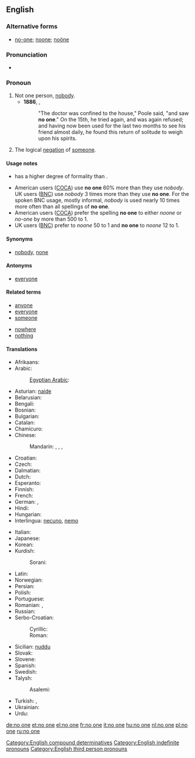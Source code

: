 ==English==

===Alternative forms===
* [[no-one]]; [[noone]]; [[noöne]]

===Pronunciation===
* {{audio|En-uk-no one.ogg|Audio (UK)}}

===Pronoun===
{{en-pron|pos=[[no]] [[one]]}}

# Not one person, [[nobody]].
#* '''1886''', {{w|Robert Louis Stevenson}}, {{w|Strange Case Of Dr Jekyll And Mr Hyde}}
#*: "The doctor was confined to the house," Poole said, "and saw '''no one'''." On the 15th, he tried again, and was again refused; and having now been used for the last two months to see his friend almost daily, he found this return of solitude to weigh upon his spirits.
# The logical [[negation]] of [[someone]].

====Usage notes====
* {{term|no one|No one}} has a higher degree of formality than {{term|nobody}}.
* American users ([[COCA]]) use '''no one''' 60% more than they use ''nobody''. UK users ([[BNC]]) use ''nobody'' 3 times more than they use '''no one'''. For the spoken BNC usage, mostly informal, ''nobody'' is used nearly 10 times more often than all spellings of '''no one'''.
*American users ([[COCA]]) prefer the spelling '''no one''' to either ''noone'' or ''no-one'' by more than 500 to 1.
*UK users ([[BNC]]) prefer {{term|no-one}} to ''noone'' 50 to 1 and '''no one''' to ''noone'' 12 to 1.

====Synonyms====
* [[nobody]], [[none]]

====Antonyms====
* [[everyone]]

====Related terms====
{{rel-top|terms related to ''no one''}}
* [[anyone]]
* [[everyone]]
* [[someone]]
{{rel-mid}}
* [[nowhere]]
* [[nothing]]
{{rel-bottom}}

====Translations====
{{trans-top|not even a single person}}
* Afrikaans: {{t-|af|niemand|xs=Afrikaans}}
* Arabic: {{t-|ar|لا أحد|tr=laa 'áHad|sc=Arab}}
*: [[Egyptian Arabic]]: {{tø|arz|ماحدش|tr=maHaddish|sc=Arab}}
* Asturian: [[naide]]
* Belarusian: {{t-|be|ніхто|tr=nixtó|sc=Cyrl}}
* Bengali: {{t-|bn|কেউ না|tr=keu na|sc=Beng|xs=Bengali}}
* Bosnian: {{t-|bs|niko}}
* Bulgarian: {{t-|bg|никой|tr=níkoj|sc=Cyrl}}
* Catalan: {{t-|ca|ningú}}
* Chamicuro: {{tø|ccc|meyana'shanaye}}
* Chinese:
*: Mandarin: {{t|zh|沒有人|sc=Hani}}, {{t|zh|没有人|tr=méiyǒu rén|sc=Hani}}, {{t|zh|沒人|sc=Hani}}, {{t|zh|没人|tr=méirén|sc=Hani}}
* Croatian: {{t+|hr|nitko}}
* Czech: {{t+|cs|nikdo}}
* Dalmatian: {{tø|dlm|nenčoin}}
* Dutch: {{t+|nl|niemand}}
* Esperanto: {{t-|eo|neniu|xs=Esperanto}}
* Finnish: {{t-|fi|ei kukaan}}
* French: {{t+|fr|personne}} {{qualifier|in a negative clause}}
* German: {{t+|de|niemand}}, {{t+|de|keiner|m}}
* Hindi: {{t-|hi|कोई नहीं|tr=ko'ī nahī̃|sc=Deva}}
* Hungarian: {{t+|hu|senki}}
* Interlingua: [[necuno]], [[nemo]]
{{trans-mid}}
* Italian: {{t+|it|nessuno}}
* Japanese: {{t-|ja|だれも|tr=だれも...ない, dare-mo ... nai|alt=誰も...ない|sc=Jpan}}
* Korean: {{t-|ko|아무도|tr=amudo...anida|alt=아무도...아니다|sc=Kore}}
* Kurdish:
*: Sorani: {{t|ku|که‌س|tr=kes|sc=ku-Arab}}
* Latin: {{t+|la|nemo}}
* Norwegian: {{t+|no|ingen}}
* Persian: {{t-|fa|هیچ‌کس|tr=hič-kas|sc=fa-Arab}}
* Polish: {{t+|pl|nikt}}
* Portuguese: {{t+|pt|ninguém}}
* Romanian: {{t-|ro|nimeni}}, {{t-|ro|niciun|nici unul|m|n}}
* Russian: {{t+|ru|никто|tr=niktó}}
* Serbo-Croatian:
*: Cyrillic: {{t|sr|нико|sc=Cyrl}}
*: Roman: {{t-|sh|niko}}
* Sicilian: [[nuddu]]
* Slovak: {{t-|sk|nikto}}
* Slovene: {{t+|sl|nihče}}
* Spanish: {{t+|es|nadie}}
* Swedish: {{t+|sv|ingen}}
* Talysh:
*: Asalemi: {{tø|tly|هیش کسی|tr=hiš kasi|sc=fa-Arab}}
* Turkish: {{t+|tr|kimse}},  {{t+|tr|hiç kimse}}
* Ukrainian: {{t-|uk|ніхто|tr=nixtó|sc=Cyrl}}
* Urdu: {{t-|ur|کوئی نہیں|tr=ko'ī nahī̃|sc=ur-Arab}}
{{trans-bottom}}

[[Category:English compound determinatives]]
[[Category:English indefinite pronouns]]
[[Category:English third person pronouns]]

[[de:no one]]
[[et:no one]]
[[el:no one]]
[[fr:no one]]
[[it:no one]]
[[hu:no one]]
[[nl:no one]]
[[pl:no one]]
[[ru:no one]]